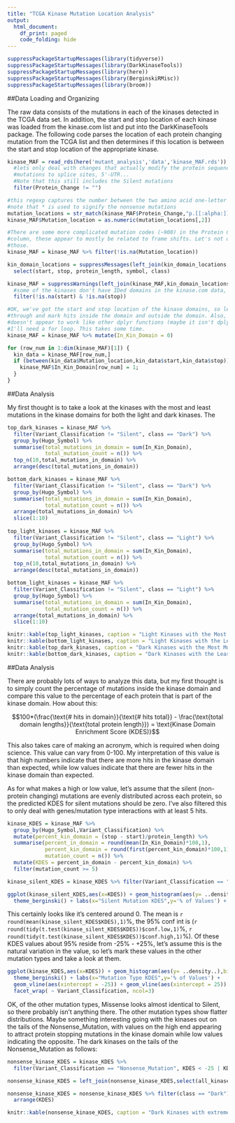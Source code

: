 ```yaml
---
title: "TCGA Kinase Mutation Location Analysis"
output:
  html_document:
    df_print: paged
    code_folding: hide
---
```


```r
suppressPackageStartupMessages(library(tidyverse))
suppressPackageStartupMessages(library(DarkKinaseTools))
suppressPackageStartupMessages(library(here))
suppressPackageStartupMessages(library(BerginskiRMisc))
suppressPackageStartupMessages(library(broom))
```

##Data Loading and Organizing

The raw data consists of the mutations in each of the kinases detected in the TCGA data set. In addition, the start and stop location of each kinase was loaded from the kinase.com list and put into the DarkKinaseTools package. The following code parses the location of each protein changing mutation from the TCGA list and then determines if this location is between the start and stop location of the appropriate kinase.

```r
kinase_MAF = read_rds(here('mutant_analysis','data','kinase_MAF.rds')) %>%
  #lets only deal with changes that actually modify the protein sequence, so no
  #mutations to splice sites, 5'-UTR...
  #Note that this still includes the Silent mutations
  filter(Protein_Change != "")

#this regexp captures the number between the two amino acid one-letter codes,
#note that * is used to signify the nonsense mutations
mutation_locations = str_match(kinase_MAF$Protein_Change,"p.[[:alpha:]](\\d+)[[[:alpha:]]|*]")
kinase_MAF$Mutation_location = as.numeric(mutation_locations[,2])

#There are some more complicated mutation codes (~900) in the Protein Change
#column, these appear to mostly be related to frame shifts. Let's not deal with
#those.
kinase_MAF = kinase_MAF %>% filter(!is.na(Mutation_location))

kin_domain_locations = suppressMessages(left_join(kin_domain_locations,all_kinases)) %>%
  select(start, stop, protein_length, symbol, class)

kinase_MAF = suppressWarnings(left_join(kinase_MAF,kin_domain_locations,by=c("Hugo_Symbol"="symbol"))) %>%
  #some of the kinases don't have IDed domains in the kinase.com data, so let's get rid of them
  filter(!is.na(start) & !is.na(stop))

#OK, we've got the start and stop location of the kinase domains, so let's run
#through and mark hits inside the domain and outside the domain. Also, between
#doesn't appear to work like other dplyr functions (maybe it isn't dplyr), so
#I'll need a for loop. This takes some time.
kinase_MAF = kinase_MAF %>% mutate(In_Kin_Domain = 0)

for (row_num in 1:dim(kinase_MAF)[1]) {
  kin_data = kinase_MAF[row_num,]
  if (between(kin_data$Mutation_location,kin_data$start,kin_data$stop)) {
    kinase_MAF$In_Kin_Domain[row_num] = 1;
  }
}
```

##Data Analysis

My first thought is to take a look at the kinases with the most and least mutations in the kinase domains for both the light and dark kinases. The 

```r
top_dark_kinases = kinase_MAF %>%
  filter(Variant_Classification != "Silent", class == "Dark") %>%
  group_by(Hugo_Symbol) %>%
  summarise(total_mutations_in_domain = sum(In_Kin_Domain),
            total_mutation_count = n()) %>%
  top_n(10,total_mutations_in_domain) %>%
  arrange(desc(total_mutations_in_domain))

bottom_dark_kinases = kinase_MAF %>%
  filter(Variant_Classification != "Silent", class == "Dark") %>%
  group_by(Hugo_Symbol) %>%
  summarise(total_mutations_in_domain = sum(In_Kin_Domain),
            total_mutation_count = n()) %>%
  arrange(total_mutations_in_domain) %>% 
  slice(1:10)
  
top_light_kinases = kinase_MAF %>%
  filter(Variant_Classification != "Silent", class == "Light") %>%
  group_by(Hugo_Symbol) %>%
  summarise(total_mutations_in_domain = sum(In_Kin_Domain),
            total_mutation_count = n()) %>%
  top_n(10,total_mutations_in_domain) %>%
  arrange(desc(total_mutations_in_domain))

bottom_light_kinases = kinase_MAF %>%
  filter(Variant_Classification != "Silent", class == "Light") %>%
  group_by(Hugo_Symbol) %>%
  summarise(total_mutations_in_domain = sum(In_Kin_Domain),
            total_mutation_count = n()) %>%
  arrange(total_mutations_in_domain) %>% 
  slice(1:10)

knitr::kable(top_light_kinases, caption = "Light Kinases with the Most Mutations in the Kinase Domain")
knitr::kable(bottom_light_kinases, caption = "Light Kinases with the Least Mutations in the Kinase Domain")
knitr::kable(top_dark_kinases, caption = "Dark Kinases with the Most Mutations in the Kinase Domain")
knitr::kable(bottom_dark_kinases, caption = "Dark Kinases with the Least Mutations in the Kinase Domain")
```

##Data Analysis

There are probably lots of ways to analyze this data, but my first thought is to simply count the percentage of mutations inside the kinase domain and compare this value to the percentage of each protein that is part of the kinase domain. How about this:

$$100*(\frac{\text{# hits in domain}}{\text{# hits total}} - \frac{\text{total domain lengths}}{\text{total protein length}}) = \text{Kinase Domain Enrichment Score (KDES)}$$

This also takes care of making an acronym, which is required when doing science. This value can vary from 0-100. My interpretation of this value is that high numbers indicate that there are more hits in the kinase domain than expected, while low values indicate that there are fewer hits in the kinase domain than expected. 

As for what makes a high or low value, let's assume that the silent (non-protein changing) mutations are evenly distributed across each protein, so the predicted KDES for silent mutations should be zero. I've also filtered this to only deal with genes/mutation type interactions with at least 5 hits.

```r
kinase_KDES = kinase_MAF %>%
  group_by(Hugo_Symbol,Variant_Classification) %>%
  mutate(percent_kin_domain = (stop - start)/protein_length) %>%
  summarise(percent_in_domain = round(mean(In_Kin_Domain)*100,1), 
            percent_kin_domain = round(first(percent_kin_domain)*100,1),
            mutation_count = n()) %>%
  mutate(KDES = percent_in_domain - percent_kin_domain) %>%
  filter(mutation_count >= 5)

kinase_silent_KDES = kinase_KDES %>% filter(Variant_Classification == "Silent")

ggplot(kinase_silent_KDES,aes(x=KDES)) + geom_histogram(aes(y= ..density..),bins=30) + 
  theme_berginski() + labs(x="Silent Mutation KDES",y='% of Values') + ggtitle('Silent Mutation KDES Distribution')
```

This certainly looks like it's centered around 0. The mean is `r round(mean(kinase_silent_KDES$KDES),1)`%, the 95% conf int is (`r round(tidy(t.test(kinase_silent_KDES$KDES))$conf.low,1)`%, `r round(tidy(t.test(kinase_silent_KDES$KDES))$conf.high,1)`%). Of these KDES values about 95% reside from -25% - +25%, let's assume this is the natural variation in the value, so let's mark these values in the other mutation types and take a look at them.


```r
ggplot(kinase_KDES,aes(x=KDES)) + geom_histogram(aes(y= ..density..),bins=30) + 
  theme_berginski() + labs(x="Mutation Type KDES",y='% of Values') + 
  geom_vline(aes(xintercept = -25)) + geom_vline(aes(xintercept = 25)) + 
  facet_wrap( ~ Variant_Classification, ncol=3)
```

OK, of the other mutation types, Missense looks almost identical to Silent, so there probably isn't anything there. The other mutation types show flatter distributions. Maybe something interesting going with the kinases out on the tails of the Nonsense_Mutation, with values on the high end appearing to attract protein stopping mutations in the kinase domain while low values indicating the opposite. The dark kinases on the tails of the Nonsense_Mutation as follows:

```r
nonsense_kinase_KDES = kinase_KDES %>%
  filter(Variant_Classification == "Nonsense_Mutation", KDES < -25 | KDES > 25)

nonsense_kinase_KDES = left_join(nonsense_kinase_KDES,select(all_kinases,c('symbol','class')),by=c('Hugo_Symbol'='symbol'))

nonsense_kinase_KDES = nonsense_kinase_KDES %>% filter(class == "Dark") %>%
  arrange(KDES)

knitr::kable(nonsense_kinase_KDES, caption = "Dark Kinases with extreme Nonsense Mutation KDES Values")
```